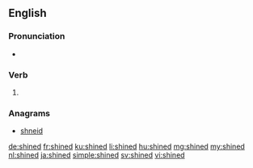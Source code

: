 ==English==

===Pronunciation===
* {{IPA|/ˈʃaɪnd/|lang=en}}

===Verb===
{{head|en|verb form}}

# {{en-past of|shine}}

===Anagrams===
* [[shneid#English|shneid]]

[[de:shined]]
[[fr:shined]]
[[ku:shined]]
[[li:shined]]
[[hu:shined]]
[[mg:shined]]
[[my:shined]]
[[nl:shined]]
[[ja:shined]]
[[simple:shined]]
[[sv:shined]]
[[vi:shined]]